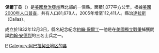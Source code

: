 {{noteTA
|T=zh-hans:保尔丁县 (佐治亚州);zh-hk:保爾丁縣 (喬治亞州);zh-tw:保爾丁郡 (喬治亞州);
|1=zh-hans:县;zh-hk:縣;zh-tw:郡;
}}

{{Otheruses|保爾丁縣|subject=美國喬治亞州的一個縣|other=同名的縣}}
<!--[[File:Map_of_Georgia_highlighting_Paulding_County.svg|225px]]-->
{{Infobox U.S. County|
 county = 保爾丁縣 |
 state = 喬治亞州 |
 en county = Paulding County |
 en state = Georgia |
 seal =  |
 map = Paulding County Georgia.png |
 map size = 225 |
 founded = 1832 |
 seat = Dallas | 
 largest city = Dallas |
 area = 816 [[km²|km²]] (315 [[square_mile|mi²]]) |
 area land = 812 km² (313 mi²) |
 area water = 4 km² (2 mi²) |
 area percentage = 0.52% |
 census yr = 2006|
 pop = 121,530 |
 density = 101 |
 web = www.paulding.gov |
|}}
'''保爾丁县'''（{{lang-en|Paulding County}}）是[[美國|美國]][[喬治亞州|喬治亞州]]西北部的一個縣。面積1,077平方公里。根據[[美國2000年人口普查|美國2000年人口普查]]，共有人口81,678人，2005年增至112,411人。縣治[[達拉斯_(喬治亞州)|達拉斯]]（Dallas）。

成立於1832年12月3日，縣名紀念紀念[[約翰·保爾丁|約翰·保爾丁]]—他是在[[美國獨立戰爭|美國獨立戰爭]]捕獲間諜[[約翰·安德烈|約翰·安德烈]]的三名士兵之一。

{{保爾丁縣 (喬治亞州)}}
{{佐治亚州}}

[[Category:佐治亚州行政区划|P]]
[[Category:阿巴拉契亚地区的县|Category:阿巴拉契亚地区的县]]